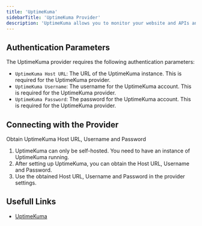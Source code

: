 ```yaml
---
title: 'UptimeKuma'
sidebarTitle: 'UptimeKuma Provider'
description: 'UptimeKuma allows you to monitor your website and APIs and send alert to keep'
---
```


## Authentication Parameters

The UptimeKuma provider requires the following authentication parameters:

- `UptimeKuma Host URL`: The URL of the UptimeKuma instance. This is required for the UptimeKuma provider.
- `UptimeKuma Username`: The username for the UptimeKuma account. This is required for the UptimeKuma provider.
- `UptimeKuma Password`: The password for the UptimeKuma account. This is required for the UptimeKuma provider.

## Connecting with the Provider

Obtain UptimeKuma Host URL, Username and Password

1. UptimeKuma can only be self-hosted. You need to have an instance of UptimeKuma running.
2. After setting up UptimeKuma, you can obtain the Host URL, Username and Password.
3. Use the obtained Host URL, Username and Password in the provider settings.

## Usefull Links

- [UptimeKuma](https://uptime.kuma.pet/)
